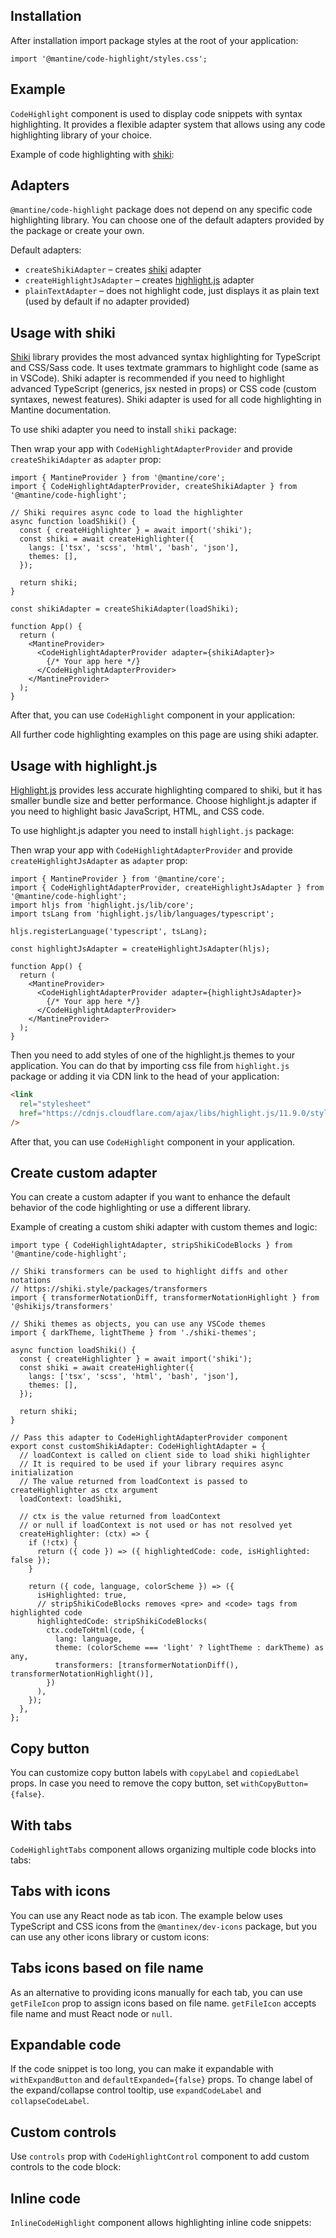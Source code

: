 

## Installation

<InstallScript packages="@mantine/code-highlight" />

After installation import package styles at the root of your application:

```tsx
import '@mantine/code-highlight/styles.css';
```

## Example

`CodeHighlight` component is used to display code snippets with syntax highlighting.
It provides a flexible adapter system that allows using any code highlighting library
of your choice.

Example of code highlighting with [shiki](https://shiki.matsu.io/):

<Demo data={CodeHighlightDemos.usage} />

## Adapters

`@mantine/code-highlight` package does not depend on any specific code highlighting library.
You can choose one of the default adapters provided by the package or create your own.

Default adapters:

- `createShikiAdapter` – creates [shiki](https://shiki.matsu.io/) adapter
- `createHighlightJsAdapter` – creates [highlight.js](https://highlightjs.org/) adapter
- `plainTextAdapter` – does not highlight code, just displays it as plain text (used by default if no adapter provided)

## Usage with shiki

[Shiki](https://shiki.matsu.io/) library provides the most advanced syntax highlighting
for TypeScript and CSS/Sass code. It uses textmate grammars to highlight code (same as in VSCode).
Shiki adapter is recommended if you need to highlight advanced TypeScript (generics, jsx nested in props) or CSS code (custom syntaxes, newest features).
Shiki adapter is used for all code highlighting in Mantine documentation.

To use shiki adapter you need to install `shiki` package:

<InstallScript packages="shiki" />

Then wrap your app with `CodeHighlightAdapterProvider` and provide `createShikiAdapter` as `adapter` prop:

```tsx
import { MantineProvider } from '@mantine/core';
import { CodeHighlightAdapterProvider, createShikiAdapter } from '@mantine/code-highlight';

// Shiki requires async code to load the highlighter
async function loadShiki() {
  const { createHighlighter } = await import('shiki');
  const shiki = await createHighlighter({
    langs: ['tsx', 'scss', 'html', 'bash', 'json'],
    themes: [],
  });

  return shiki;
}

const shikiAdapter = createShikiAdapter(loadShiki);

function App() {
  return (
    <MantineProvider>
      <CodeHighlightAdapterProvider adapter={shikiAdapter}>
        {/* Your app here */}
      </CodeHighlightAdapterProvider>
    </MantineProvider>
  );
}
```

After that, you can use `CodeHighlight` component in your application:

<Demo data={CodeHighlightDemos.usage} />

All further code highlighting examples on this page are using shiki adapter.

## Usage with highlight.js

[Highlight.js](https://highlightjs.org/) provides less accurate highlighting compared to shiki,
but it has smaller bundle size and better performance. Choose highlight.js adapter if you need
to highlight basic JavaScript, HTML, and CSS code.

To use highlight.js adapter you need to install `highlight.js` package:

<InstallScript packages="highlight.js" />

Then wrap your app with `CodeHighlightAdapterProvider` and provide `createHighlightJsAdapter` as `adapter` prop:

```tsx
import { MantineProvider } from '@mantine/core';
import { CodeHighlightAdapterProvider, createHighlightJsAdapter } from '@mantine/code-highlight';
import hljs from 'highlight.js/lib/core';
import tsLang from 'highlight.js/lib/languages/typescript';

hljs.registerLanguage('typescript', tsLang);

const highlightJsAdapter = createHighlightJsAdapter(hljs);

function App() {
  return (
    <MantineProvider>
      <CodeHighlightAdapterProvider adapter={highlightJsAdapter}>
        {/* Your app here */}
      </CodeHighlightAdapterProvider>
    </MantineProvider>
  );
}
```

Then you need to add styles of one of the highlight.js themes to your application.
You can do that by importing css file from `highlight.js` package or adding it via
CDN link to the head of your application:

```html
<link
  rel="stylesheet"
  href="https://cdnjs.cloudflare.com/ajax/libs/highlight.js/11.9.0/styles/atom-one-dark.min.css"
/>
```

After that, you can use `CodeHighlight` component in your application.

## Create custom adapter

You can create a custom adapter if you want to enhance the default behavior of the code highlighting
or use a different library.

Example of creating a custom shiki adapter with custom themes and logic:

```tsx
import type { CodeHighlightAdapter, stripShikiCodeBlocks } from '@mantine/code-highlight';

// Shiki transformers can be used to highlight diffs and other notations
// https://shiki.style/packages/transformers
import { transformerNotationDiff, transformerNotationHighlight } from '@shikijs/transformers'

// Shiki themes as objects, you can use any VSCode themes
import { darkTheme, lightTheme } from './shiki-themes';

async function loadShiki() {
  const { createHighlighter } = await import('shiki');
  const shiki = await createHighlighter({
    langs: ['tsx', 'scss', 'html', 'bash', 'json'],
    themes: [],
  });

  return shiki;
}

// Pass this adapter to CodeHighlightAdapterProvider component
export const customShikiAdapter: CodeHighlightAdapter = {
  // loadContext is called on client side to load shiki highlighter
  // It is required to be used if your library requires async initialization
  // The value returned from loadContext is passed to createHighlighter as ctx argument
  loadContext: loadShiki,

  // ctx is the value returned from loadContext
  // or null if loadContext is not used or has not resolved yet
  createHighlighter: (ctx) => {
    if (!ctx) {
      return ({ code }) => ({ highlightedCode: code, isHighlighted: false });
    }

    return ({ code, language, colorScheme }) => ({
      isHighlighted: true,
      // stripShikiCodeBlocks removes <pre> and <code> tags from highlighted code
      highlightedCode: stripShikiCodeBlocks(
        ctx.codeToHtml(code, {
          lang: language,
          theme: (colorScheme === 'light' ? lightTheme : darkTheme) as any,
          transformers: [transformerNotationDiff(), transformerNotationHighlight()],
        })
      ),
    });
  },
};
```

## Copy button

You can customize copy button labels with `copyLabel` and `copiedLabel` props.
In case you need to remove the copy button, set `withCopyButton={false}`.

<Demo data={CodeHighlightDemos.copy} />

## With tabs

`CodeHighlightTabs` component allows organizing multiple code blocks into tabs:

<Demo data={CodeHighlightDemos.tabs} />

## Tabs with icons

You can use any React node as tab icon. The example below uses TypeScript and CSS
icons from the `@mantinex/dev-icons` package, but you can use any other icons library or custom
icons:

<Demo data={CodeHighlightDemos.tabsIcons} />

## Tabs icons based on file name

As an alternative to providing icons manually for each tab, you can use `getFileIcon` prop
to assign icons based on file name. `getFileIcon` accepts file name and must React node
or `null`.

<Demo data={CodeHighlightDemos.tabsGetIcons} />

## Expandable code

If the code snippet is too long, you can make it expandable with `withExpandButton`
and `defaultExpanded={false}` props. To change label of the expand/collapse control
tooltip, use `expandCodeLabel` and `collapseCodeLabel`.

<Demo data={CodeHighlightDemos.expand} />

## Custom controls

Use `controls` prop with `CodeHighlightControl` component to add custom controls
to the code block:

<Demo data={CodeHighlightDemos.customControl} />

## Inline code

`InlineCodeHighlight` component allows highlighting inline code snippets:

<Demo data={CodeHighlightDemos.inline} />
